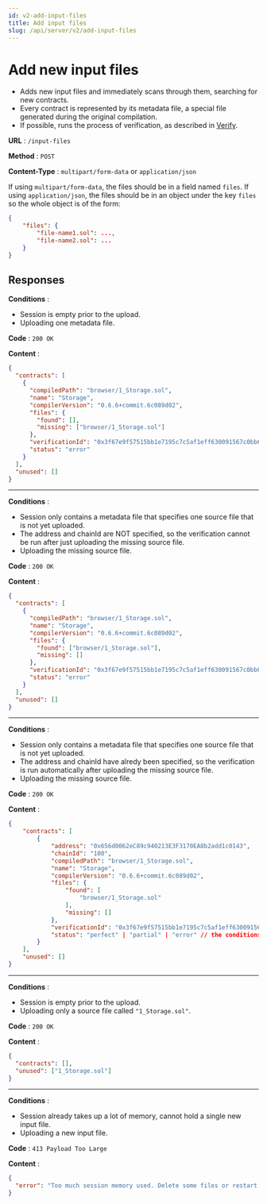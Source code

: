 ```yaml
---
id: v2-add-input-files
title: Add input files
slug: /api/server/v2/add-input-files
---
```



# Add new input files

- Adds new input files and immediately scans through them, searching for new contracts.
- Every contract is represented by its metadata file, a special file generated during the original compilation.
- If possible, runs the process of verification, as described in [Verify](/docs/api/server/v2/verify-validated).

<V2Note />

**URL** : `/input-files`

**Method** : `POST`

**Content-Type** : `multipart/form-data` or `application/json`

If using `multipart/form-data`, the files should be in a field named `files`.
If using `application/json`, the files should be in an object under the key `files` so the whole object is of the form:

```json
{
    "files": {
        "file-name1.sol": ...,
        "file-name2.sol": ...
    }
}
```

## Responses

**Conditions** :

- Session is empty prior to the upload.
- Uploading one metadata file.

**Code** : `200 OK`

**Content** :

```json
{
  "contracts": [
    {
      "compiledPath": "browser/1_Storage.sol",
      "name": "Storage",
      "compilerVersion": "0.6.6+commit.6c089d02",
      "files": {
        "found": [],
        "missing": ["browser/1_Storage.sol"]
      },
      "verificationId": "0x3f67e9f57515bb1e7195c7c5af1eff630091567c0bb65ba3dece57a56da766fe",
      "status": "error"
    }
  ],
  "unused": []
}
```

---
**Conditions** :

- Session only contains a metadata file that specifies one source file that is not yet uploaded.
- The address and chainId are NOT specified, so the verification cannot be run after just uploading the missing source file.
- Uploading the missing source file.

**Code** : `200 OK`

**Content** :

```json
{
  "contracts": [
    {
      "compiledPath": "browser/1_Storage.sol",
      "name": "Storage",
      "compilerVersion": "0.6.6+commit.6c089d02",
      "files": {
        "found": ["browser/1_Storage.sol"],
        "missing": []
      },
      "verificationId": "0x3f67e9f57515bb1e7195c7c5af1eff630091567c0bb65ba3dece57a56da766fe",
      "status": "error"
    }
  ],
  "unused": []
}
```

---
**Conditions** :

- Session only contains a metadata file that specifies one source file that is not yet uploaded.
- The address and chainId have alredy been specified, so the verification is run automatically after uploading the missing source file.
- Uploading the missing source file.

**Code** : `200 OK`

**Content** :

```json
{
    "contracts": [
        {
            "address": "0x656d0062eC89c940213E3F3170EA8b2add1c0143",
            "chainId": "100",
            "compiledPath": "browser/1_Storage.sol",
            "name": "Storage",
            "compilerVersion": "0.6.6+commit.6c089d02",
            "files": {
                "found": [
                    "browser/1_Storage.sol"
                ],
                "missing": []
            },
            "verificationId": "0x3f67e9f57515bb1e7195c7c5af1eff630091567c0bb65ba3dece57a56da766fe",
            "status": "perfect" | "partial" | "error" // the conditions for each outcome are described in the `status` section of exchange-object.md
        }
    ],
    "unused": []
}
```

---
**Conditions** :

- Session is empty prior to the upload.
- Uploading only a source file called `"1_Storage.sol"`.

**Code** : `200 OK`

**Content** :

```json
{
  "contracts": [],
  "unused": ["1_Storage.sol"]
}
```

---
**Conditions** :

- Session already takes up a lot of memory, cannot hold a single new input file.
- Uploading a new input file.

**Code** : `413 Payload Too Large`

**Content** :

```json
{
  "error": "Too much session memory used. Delete some files or restart the session."
}
```
